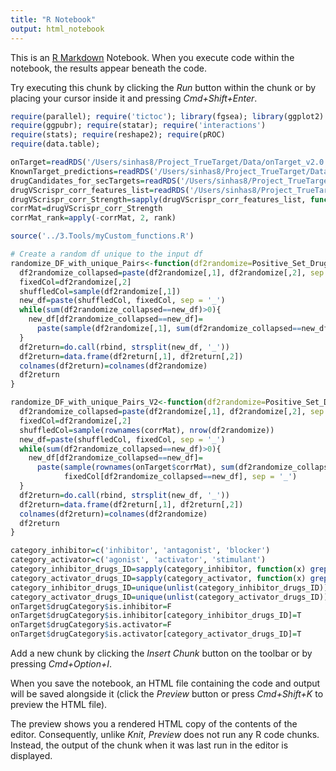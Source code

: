```yaml
---
title: "R Notebook"
output: html_notebook
---
```


This is an [R Markdown](http://rmarkdown.rstudio.com) Notebook. When you execute code within the notebook, the results appear beneath the code. 

Try executing this chunk by clicking the *Run* button within the chunk or by placing your cursor inside it and pressing *Cmd+Shift+Enter*. 
<!-- Atomic inputs needed to run a code -->
<!-- Libraries -->
```r
require(parallel); require('tictoc'); library(fgsea); library(ggplot2)
require(ggpubr); require(statar); require('interactions')
require(stats); require(reshape2); require(pROC)
require(data.table); 
```
<!-- Data -->
```r
onTarget=readRDS('/Users/sinhas8/Project_TrueTarget/Data/onTarget_v2.0.RDS')
KnownTarget_predictions=readRDS('/Users/sinhas8/Project_TrueTarget/Data/KnownTarget_predictions.RDS')
drugCandidates_for_secTargets=readRDS('/Users/sinhas8/Project_TrueTarget/Data/drugCandidates_for_secTargets.RDS')
drugVScrispr_corr_features_list=readRDS('/Users/sinhas8/Project_TrueTarget/Data/drugVScrispr_corr_features_list.RDS')
drugVScrispr_corr_Strength=sapply(drugVScrispr_corr_features_list, function(x) x[,2])
corrMat=drugVScrispr_corr_Strength
corrMat_rank=apply(-corrMat, 2, rank)
```
<!-- Functions -->
```r
source('../3.Tools/myCustom_functions.R')
```
<!-- Functions for producing negative controld during primary target identification -->
```r
# Create a random df unique to the input df
randomize_DF_with_unique_Pairs<-function(df2randomize=Positive_Set_DrugGene_Pairs){
  df2randomize_collapsed=paste(df2randomize[,1], df2randomize[,2], sep = '_')
  fixedCol=df2randomize[,2]
  shuffledCol=sample(df2randomize[,1])
  new_df=paste(shuffledCol, fixedCol, sep = '_')
  while(sum(df2randomize_collapsed==new_df)>0){
    new_df[df2randomize_collapsed==new_df]=
      paste(sample(df2randomize[,1], sum(df2randomize_collapsed==new_df)), fixedCol[df2randomize_collapsed==new_df], sep = '_')
  }
  df2return=do.call(rbind, strsplit(new_df, '_'))
  df2return=data.frame(df2return[,1], df2return[,2])
  colnames(df2return)=colnames(df2randomize)
  df2return
}

randomize_DF_with_unique_Pairs_V2<-function(df2randomize=Positive_Set_DrugGene_Pairs){
  df2randomize_collapsed=paste(df2randomize[,1], df2randomize[,2], sep = '_')
  fixedCol=df2randomize[,2]
  shuffledCol=sample(rownames(corrMat), nrow(df2randomize))
  new_df=paste(shuffledCol, fixedCol, sep = '_')
  while(sum(df2randomize_collapsed==new_df)>0){
    new_df[df2randomize_collapsed==new_df]=
      paste(sample(rownames(onTarget$corrMat), sum(df2randomize_collapsed==new_df)),
            fixedCol[df2randomize_collapsed==new_df], sep = '_')
  }
  df2return=do.call(rbind, strsplit(new_df, '_'))
  df2return=data.frame(df2return[,1], df2return[,2])
  colnames(df2return)=colnames(df2randomize)
  df2return
}

```
<!-- Compute if a drug is inhibitor or not -->
```r
category_inhibitor=c('inhibitor', 'antagonist', 'blocker')
category_activator=c('agonist', 'activator', 'stimulant')
category_inhibitor_drugs_ID=sapply(category_inhibitor, function(x) grep(x, onTarget$drugCategory$moa))
category_activator_drugs_ID=sapply(category_activator, function(x) grep(x, onTarget$drugCategory$moa))
category_inhibitor_drugs_ID=unique(unlist(category_inhibitor_drugs_ID))
category_activator_drugs_ID=unique(unlist(category_activator_drugs_ID))
onTarget$drugCategory$is.inhibitor=F
onTarget$drugCategory$is.inhibitor[category_inhibitor_drugs_ID]=T
onTarget$drugCategory$is.activator=F
onTarget$drugCategory$is.activator[category_activator_drugs_ID]=T
```


Add a new chunk by clicking the *Insert Chunk* button on the toolbar or by pressing *Cmd+Option+I*.

When you save the notebook, an HTML file containing the code and output will be saved alongside it (click the *Preview* button or press *Cmd+Shift+K* to preview the HTML file). 

The preview shows you a rendered HTML copy of the contents of the editor. Consequently, unlike *Knit*, *Preview* does not run any R code chunks. Instead, the output of the chunk when it was last run in the editor is displayed.

